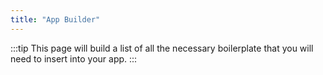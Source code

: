 ```yaml
---
title: "App Builder"
---
```


:::tip
This page will build a list of all the necessary boilerplate that you will need to insert into your app.
:::
<br />

<AppBuilder client:load />